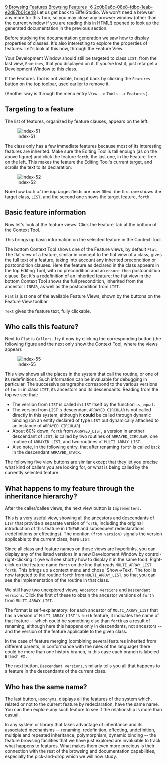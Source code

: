 [[Property:title|9 Browsing Features]]
[[Property:link_title|Browsing Features]]
[[Property:weight|-6]]
[[Property:uuid|2c0b0a6c-08e8-fdbc-1eab-e2d87b01ce48]]
Let us get back to EiffelStudio. We won't need a browser any more for this Tour, so you may close any browser window (other than the <span>current</span> window if you are reading this in HTML!) opened to look up the generated documentation in the previous section. 

Before studying the documentation generation we saw how to display properties of <span>classes</span>. It's also interesting to explore the properties of <span>features</span>. Let's look at this now, through the Feature View. 

Your Development Window should still be targeted to class <code> LIST </code>, from the last view, <code> Routines </code>, that you displayed on it. If you've lost it, just retarget a Development Window to this class. 

If the Features Tool is not visible, bring it back by clicking the <code> Features </code> button on the top toolbar, used earlier to remove it. 

(Another way is through the menu entry <code> View </code> <code> --> </code> <code> Tools </code> <code> --> </code> <code> Features </code> ). 

==Targeting to a feature==

The list of features, organized by feature clauses, appears on the left:

[[Image:index-51]]

The class only has a few immediate features because most of its interesting features are inherited. Make sure the Editing Tool is tall enough (as on the above figure) and click the feature <code> forth </code>, the last one, in the Feature Tree on the left. This makes the feature the Editing Tool's current target, and scrolls the text to its declaration: 

[[Image:index-52]]

Note how both of the top target fields are now filled: the first one shows the target class, <code> LIST </code>, and the second one shows the target feature, <code> forth </code>. 

==Basic feature information==

Now let's look at the feature views. Click the Feature Tab at the bottom of the Context Tool.

This brings up basic information on the selected feature in the Context Tool.

The bottom Context Tool shows one of the Feature views, by default <code> Flat </code>. The flat view of a feature, similar in concept to the flat view of a class, gives the full text of a feature, taking into account any inherited precondition or postcondition clauses. Here the feature as declared in the class appears in the top Editing Tool, with no precondition and an <code> ensure then </code> postcondition clause. But it's a redefinition of an inherited feature; the flat view in the bottom Context Tool shows the full precondition, inherited from the ancestor <code> LINEAR </code>, as well as the postcondition from <code> LIST </code>. 

<code> Flat </code> is just one of the available Feature Views, shown by the buttons on the Feature View toolbar 

<code> Text </code> gives the feature text, fully clickable. 
<div> 
==Who calls this feature?==

Next to <code> Flat </code> is <code> Callers </code>. Try it now by clicking the corresponding button (the following figure and the next only show the Context Tool, where the views appear): 

[[Image:index-55]]

This view shows all the places in the system that call the routine, or one of its redefinitions. Such information can be invaluable for debugging in particular. The successive paragraphs correspond to the various versions of <code> forth </code> in class <code> LIST </code>, its ancestors and its descendants. Reading from the top we see that: 
* The version from <code> LIST </code> is called in <code> LIST </code> itself by the function <code> is_equal </code>. 
* The version from <code> LIST's </code> descendant <code> ARRAYED_CIRCULAR </code> is not called directly in this system, although it '''could''' be called through dynamic binding (on an entity declared of type <code> LIST </code> but dynamically attached to an instance of <code> ARRAYED_CIRCULAR </code>). 
* About 60% down, <code> forth </code> from <code> ARRAYED_LIST </code>, a version in another descendant of <code> LIST </code>, is called by two routines of <code> ARRAYED_CIRCULAR </code>, one routine of <code> ARRAYED_LIST </code>, and two routines of <code> MULTI_ARRAY_LIST </code>. 
* Also note, in the following entry, that after renaming <code> forth </code> is called <code> back </code> in the descendant <code> ARRAYED_STACK </code>. 

The following five view buttons are similar except that they let you precise what kind of callers you are looking for, or what is being called by the currently selected feature. 

==What happens to my feature through the inheritance hierarchy?==

After the caller/callee views, the next view button is <code> Implementers. </code> 

This is a very useful view, showing all the ancestors and descendants of <code> LIST </code> that provide a separate version of <code> forth </code>, including the original introduction of this feature in <code> LINEAR </code> and subsequent redeclarations (redefinitions or effectings). The mention <code> (from version) </code> signals the version applicable to the current class, here <code> LIST </code>. 

Since all class and feature names on these views are hyperlinks, you can display any of the listed versions in a new Development Window by control-right-clicking it (we will see shortly how to display it in the <span>same</span> tool). Right-click on the feature name <code> forth </code> on the line that reads <code> MULTI_ARRAY_LIST forth </code>. This brings up a context menu and chose `Show->Text'. The tool is now targeted to the routine <code> forth </code> from <code> MULTI_ARRAY_LIST </code>, so that you can see the implementation of the routine in that class. 

We still have two unexplored views, <code> Ancestor versions </code> and <code> Descendant versions </code>. Click the first of these to obtain the ancestor versions of <code> forth </code> from <code> MULTI_ARRAY_LIST </code>. 

The format is self-explanatory: for each ancestor of <code> MULTI_ARRAY_LIST </code> that has a version of <code> MULTI_ARRAY_LIST </code> 's <code> forth </code> feature, it indicates the name of that feature -- which could be something else than <code> forth </code> as a result of renaming, although here this happens only in descendants, not ancestors -- and the version of the feature applicable to the given class. 

In the case of feature merging (combining several features inherited from different parents, in conformance with the rules of the language) there could be more than one history branch, in this case each branch is labeled <code> Branch #X. </code> 

The next button, <code> Descendant versions </code>, similarly tells you all that happens to a feature in the descendants of the current class. 
</div><div> 
==Who has the same name?==

The last button, <code> Homonyms </code>, displays all the features of the system which, related or not to the current feature by redeclaration, have the same name. You can then explore any such feature to see if the relationship is more than casual. 

In any system or library that takes advantage of inheritance and its associated mechanisms -- renaming, redefinition, effecting, undefinition, multiple and repeated inheritance, polymorphism, dynamic binding -- the feature browsing facilities that we have just explored are invaluable to track what happens to features. What makes them even more precious is their connection with the rest of the browsing and documentation capabilities, especially the pick-and-drop which we will now study.
</div>

